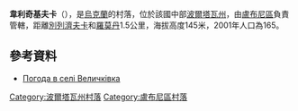 {{coord|49|55|16|N|33|13|14|E|scale:100000_region:UA|display=title}}

'''韋利奇基夫卡'''（{{lang-uk|Величківка}}），是[[烏克蘭|烏克蘭]]的村落，位於該國中部[[波爾塔瓦州|波爾塔瓦州]]，由[[盧布尼區|盧布尼區]]負責管轄，距離[[別列濟夫卡_(盧布尼區)|別列濟夫卡]]和[[羅莫丹_(盧布尼區)|羅莫丹]]1.5公里，海拔高度145米，2001年人口為165。

==參考資料==
* [http://weather.in.ua/ua/poltavskaja/3044 Погода в селі Величківка]

{{DEFAULTSORT:Величківка}}
[[Category:波爾塔瓦州村落|Category:波爾塔瓦州村落]]
[[Category:盧布尼區村落|Category:盧布尼區村落]]


{{Poltava-geo-stub}}